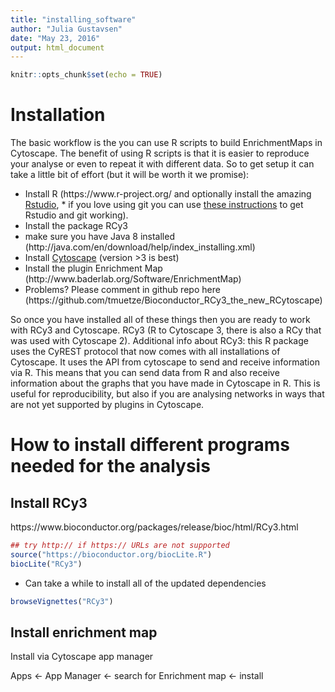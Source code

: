 ```yaml
---
title: "installing_software"
author: "Julia Gustavsen"
date: "May 23, 2016"
output: html_document
---
```


```r
knitr::opts_chunk$set(echo = TRUE)
```
# Installation

The basic workflow is the you can use R scripts to build EnrichmentMaps in Cytoscape. The benefit of using R scripts is that it is easier to reproduce your analyse or even to repeat it with different data. So to get setup it can take a little bit of effort (but it will be worth it we promise): 

- Install R (https://www.r-project.org/ and optionally install the amazing [Rstudio](https://www.rstudio.com/), * if you love using git you can use [these instructions](http://stat545.com/git00_index.html) to get Rstudio and git working).
- Install the package RCy3 
- make sure you have Java 8 installed (http://java.com/en/download/help/index_installing.xml)
- Install [Cytoscape](http://www.cytoscape.org/) (version >3 is best)
- Install the plugin Enrichment Map (http://www.baderlab.org/Software/EnrichmentMap)
- Problems? Please comment in github repo here (https://github.com/tmuetze/Bioconductor_RCy3_the_new_RCytoscape)

So once you have installed all of these things then you are ready to work with RCy3 and Cytoscape. RCy3 (R to Cytoscape 3, there is also a RCy that was used with Cytoscape 2). Additional info about RCy3: this R package uses the CyREST protocol that now comes with all installations of Cytoscape. It uses the API  from cytoscape to send and receive information via R. This means that you can send data from R and also receive information about the graphs that you have made in Cytoscape in R. This is useful for reproducibility, but also if you are analysing networks in ways that are not yet supported by plugins in Cytoscape. 


# How to install different programs needed for the analysis

## Install RCy3

https://www.bioconductor.org/packages/release/bioc/html/RCy3.html

```r
## try http:// if https:// URLs are not supported
source("https://bioconductor.org/biocLite.R")
biocLite("RCy3")
```

- Can take a while to install all of the updated dependencies


```r
browseVignettes("RCy3")
```

## Install enrichment map

Install via Cytoscape app manager

Apps <- App Manager <- search for Enrichment map <- install



